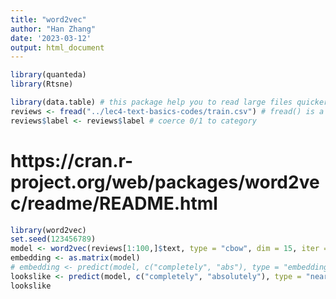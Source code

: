 ```yaml
---
title: "word2vec"
author: "Han Zhang"
date: '2023-03-12'
output: html_document
---
```



```r
library(quanteda)
library(Rtsne)

library(data.table) # this package help you to read large files quicker
reviews <- fread("../lec4-text-basics-codes/train.csv") # fread() is a function in data.table
reviews$label <- reviews$label # coerce 0/1 to category

```

# https://cran.r-project.org/web/packages/word2vec/readme/README.html

```r
library(word2vec)
set.seed(123456789)
model <- word2vec(reviews[1:100,]$text, type = "cbow", dim = 15, iter = 20)
embedding <- as.matrix(model)
# embedding <- predict(model, c("completely", "abs"), type = "embedding")
lookslike <- predict(model, c("completely", "absolutely"), type = "nearest", top_n = 5)
lookslike
```

